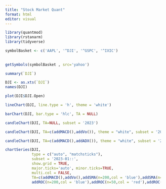 ```yaml
---
title: "Stock Market Quant"
format: html
editor: visual
---
```


```r
library(quantmod)
library(rstanarm)
library(tidyverse)
```
```r
symbolBasket <- c('AAPL', '^DJI', '^GSPC', '^IXIC')
  
  
getSymbols(symbolBasket , src='yahoo')
```

```r
summary(`DJI`)

DJI <- as.xts(`DJI`)
names(DJI)
```


```r
plot(DJI$DJI.Open)
```

```r
lineChart(DJI, line.type = 'h', theme = 'white')

barChart(DJI, bar.type = 'hlc', TA = NULL)

candleChart(DJI, TA=NULL, subset = '2023')
```



```r
candleChart(DJI, TA=c(addMACD(),addVo()), theme = "white", subset = '2023')
```

```r
candleChart(DJI, TA=c(addMACD(),addADX()), theme = "white", subset = '2023-01::')
```

```r
chartSeries(DJI, 
            type = c("auto", "matchsticks"), 
            subset = '2023-01::',
            show.grid = TRUE,
            major.ticks='auto', minor.ticks=TRUE,
            multi.col = FALSE,
            TA=c(addMACD(),addVo(),addSMA(n=200,col = 'blue'),addSMA(n=50,col = 'red'),addSMA(n=22,col = 'green'),
            addROC(n=200,col = 'blue'),addROC(n=50,col = 'red'),addROC(n=22,col = 'green')))
```

```r

```

